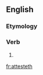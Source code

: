 ==English==

===Etymology===
{{suffix|attest|eth|lang=en}}

===Verb===
{{en-verb form}}

# {{en-archaic third-person singular of|attest}}

[[fr:attesteth]]